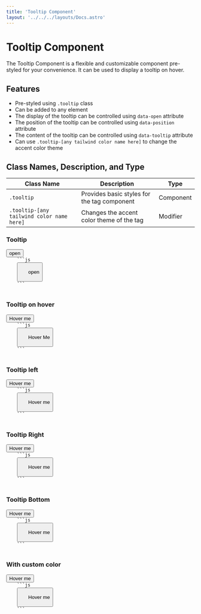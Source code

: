 ```yaml
---
title: 'Tooltip Component'
layout: '../../../layouts/Docs.astro'
---
```



# Tooltip Component

The Tooltip Component is a flexible and customizable component pre-styled for your convenience. It can be used to display a tooltip on hover.

## Features

- Pre-styled using `.tooltip` class
- Can be added to any element
- The display of the tooltip can be controlled using `data-open` attribute
- The position of the tooltip can be controlled using `data-position` attribute
- The content of the tooltip can be controlled using `data-tooltip` attribute
- Can use `.tooltip-[any tailwind color name here]` to change the accent color theme

## Class Names, Description, and Type

| Class Name                                | Description                                 | Type      |
| ----------------------------------------- | ------------------------------------------- | --------- |
| `.tooltip`                                | Provides basic styles for the tag component | Component |
| `.tooltip-[any tailwind color name here]` | Changes the accent color theme of the tag   | Modifier  |

### Tooltip

<Preview client:load>
  <button
    data-tooltip='I am a tooltip'
    data-position='top'
    data-open='true'
    class='btn tooltip'>
    open
  </button>
  <Code slot='html'>
    ```js
    <button
      data-tooltip='I am a tooltip'
      data-position='top'
      data-open='true'
      class='btn tooltip'>
      open
    </button>
    ```
  </Code>
</Preview>

### Tooltip on hover

<Preview client:load>
  <button data-tooltip='I am a tooltip' data-position='top' class='btn tooltip'>
    Hover me
  </button>
  <Code slot='html'>
    ```js
    <button
      data-tooltip='I am a tooltip'
      data-position='top'
      class='btn tooltip'>
      Hover Me
    </button>
    ```
  </Code>
</Preview>

### Tooltip left

<Preview client:load>
  <button
    data-tooltip='I am a tooltip'
    data-position='left'
    class='btn tooltip'>
    Hover me
  </button>
  <Code slot='html'>
    ```js
    <button
      data-tooltip='I am a tooltip'
      data-position='left'
      class='btn tooltip'>
      Hover me
    </button>
    ```
  </Code>
</Preview>

### Tooltip Right

<Preview client:load>
  <button
    data-tooltip='I am a tooltip'
    data-position='right'
    class='btn tooltip'>
    Hover me
  </button>
  <Code slot='html'>
    ```js
    <button
      data-tooltip='I am a tooltip'
      data-position='right'
      class='btn tooltip'>
      Hover me
    </button>
    ```
  </Code>
</Preview>

### Tooltip Bottom

<Preview client:load>
  <button
    data-tooltip='I am a tooltip'
    data-position='bottom'
    class='btn tooltip'>
    Hover me
  </button>
  <Code slot='html'>
    ```js
    <button
      data-tooltip='I am a tooltip'
      data-position='bottom'
      class='btn tooltip'>
      Hover me
    </button>
    ```
  </Code>
</Preview>

### With custom color

<Preview client:load>
  <button
    data-tooltip='I am a tooltip'
    data-position='bottom'
    class='btn tooltip tooltip-orange'>
    Hover me
  </button>
  <Code slot='html'>
    ```js
    <button
      data-tooltip='I am a tooltip'
      data-position='bottom'
      class='btn tooltip tooltip-orange'>
      Hover me
    </button>
    ```
  </Code>
</Preview>
